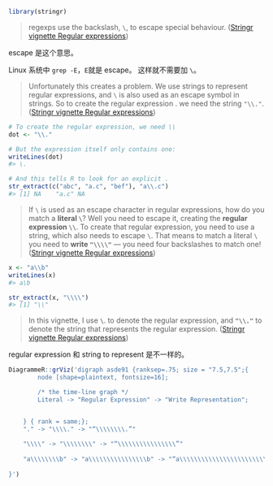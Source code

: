 [Stringr vignette Regular expressions]: https://stringr.tidyverse.org/articles/regular-expressions.html

```r
library(stringr)
```


> regexps use the backslash, `\`, to escape special behaviour. ([Stringr vignette Regular expressions])

escape 是这个意思。

Linux 系统中 `grep -E`，`E`就是 escape。
这样就不需要加 `\`。

> Unfortunately this creates a problem. We use strings to represent regular expressions, and `\` is also used as an escape symbol in strings. So to create the regular expression \. we need the string `"\\."`. ([Stringr vignette Regular expressions])

```r
# To create the regular expression, we need \\
dot <- "\\."

# But the expression itself only contains one:
writeLines(dot)
#> \.

# And this tells R to look for an explicit .
str_extract(c("abc", "a.c", "bef"), "a\\.c")
#> [1] NA    "a.c" NA
```


> If `\` is used as an escape character in regular expressions, how do you match a **literal `\`**? Well you need to escape it, creating the **regular expression `\\`**. To create that regular expression, you need to use a string, which also needs to escape `\`. That means to match a literal `\` you need to **write `"\\\\"`** — you need four backslashes to match one! ([Stringr vignette Regular expressions])

```r
x <- "a\\b"
writeLines(x)
#> a\b

str_extract(x, "\\\\")
#> [1] "\\"
```

> In this vignette, I use **`\`**. to denote the regular expression, and **`"\\."`** to denote the string that represents the regular expression. ([Stringr vignette Regular expressions])

regular expression 和 string to represent 是不一样的。

```r
DiagrammeR::grViz('digraph asde91 {ranksep=.75; size = "7.5,7.5";{
		node [shape=plaintext, fontsize=16];

		/* the time-line graph */
		Literal -> "Regular Expression" -> "Write Representation";


	} { rank = same;}; 
	"." -> "\\\\." -> "“\\\\\\\\.”"
	
	"\\\\" -> "\\\\\\\\" -> "“\\\\\\\\\\\\\\\\”"
	
	"a\\\\\\\\b" -> "a\\\\\\\\\\\\\\\\b" -> "“a\\\\\\\\\\\\\\\\\\\\\\\\\\\\\\\\b”"
	
}')
```

